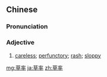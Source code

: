 ==Chinese==
{{zh-forms}}

===Pronunciation===
{{zh-pron
|m=cǎoshuài
|c=cou2 seot1
|ma=Zh-caoshuài.ogg
|cat=a
}}

===Adjective===
{{zh-adj}}

# [[careless]]; [[perfunctory]]; [[rash]]; [[sloppy]]

{{zh-cat|Advanced}}

[[mg:草率]]
[[ja:草率]]
[[zh:草率]]